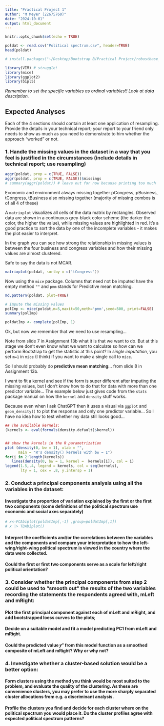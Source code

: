 ```yaml
---
title: "Practical Project 1"
author: "M Meyer (22675760)"
date: "2024-10-01"
output: html_document
---
```


```r
knitr::opts_chunk$set(echo = TRUE)

poldat <- read.csv("Political spectrum.csv", header=TRUE)
head(poldat)

# install.packages("~/Desktop/Bootstrap B/Practical Project/robustbase_0.99-4-1.tgz", repos = NULL, type = .Platform$pkgType)

library(VIM) # struggle!
library(mice)
library(ggplot2)
library(bipl5)
```
*Remember to set the specific variables as ordinal variables!! Look at data description.*

## Expected Analyses

Each of the 4 sections should contain at least one application of resampling. Provide the details in your technical report; your report to your friend only needs to show as much as you need to demonstrate to him whether the approach “worked” or not.

### 1. Handle the missing values in the dataset in a way that you feel is justified in the circumstances (include details in technical report; use resampling)

```r
aggr(poldat, prop = c(TRUE, FALSE))
aggr(poldat, prop = c(TRUE, FALSE))$missings
# summary(aggr(poldat)) # leave out for now because printing too much
```

Economic and environment always missing together
pCongress, pBusiness, tCongress, tBusiness also missing together (majority of missing combos is of all 4 of these)

A `matrixplot` visualizes all cells of the data matrix by rectangles. Observed data are shown in a continuous grey-black color scheme (the darker the color, the higher the value), while missing values are highlighted in red. It's a good practice to sort the data by one of the incomplete variables - it makes the plot easier to interpret.

In the graph you can see how strong the relationship in missing values is between the four business and congress variables and how their missing values are almost clustered.

Safe to say the data is not MCAR.

```r
matrixplot(poldat, sortby = c('tCongress'))
```
Now using the `mice` package. Columns that need not be imputed have the empty method `""` and `pmm` stands for Predictive mean matching.

```r
md.pattern(poldat, plot=TRUE)

# Impute the missing values
polImp <- mice(poldat,m=5,maxit=50,meth='pmm',seed=500, print=FALSE)
summary(polImp)

poldatImp <- complete(polImp, 1)
```

Ok, but now we remember that we need to use resampling...

Note from slide 7 in Assignment 13b what it is that we want to do. But at this stage we don't even know what we want to calculate so how can we perform Bootstrap to get the statistic at this point?
In *single imputation*, you set `m=1` in `mice` (I think) if you want to make a single call to `mice`.

So I should probably do **predictive mean matching**... from slide 8 in Assignment 13b.

I want to fit a kernel and see if the form is super different after imputing the missing values, but I don't know how to do that for data with more than one predictor variable... The example below just gives code from the `stats` package manual on how the `kernel` and `density` stuff works.

Because even when I ask ChatGPT then it uses a visual via `ggplot` and `geom_density()` to plot the response and only one predictor variable... So I have no idea how to test whether my data still looks good...

```r

## The available kernels:
(kernels <- eval(formals(density.default)$kernel))


## show the kernels in the R parametrization
plot (density(0, bw = 1), xlab = "",
      main = "R's density() kernels with bw = 1")
for(i in 2:length(kernels))
   lines(density(0, bw = 1, kernel =  kernels[i]), col = i)
legend(1.5,.4, legend = kernels, col = seq(kernels),
       lty = 1, cex = .8, y.intersp = 1)
```


### 2. Conduct a principal components analysis using all the variables in the dataset:

#### Investigate the proportion of variation explained by the first or the first two components (some definitions of the political spectrum use economic and social axes separately)

```r
# x<-PCAbiplot(poldatImp[,-1] ,group=poldatImp[,1])
# x |> TDAbiplot()
```


#### Interpret the coefficients and/or the correlations between the variables and the components and compare your interpretation to how the left-wing/right-wing political spectrum is viewed in the country where the data were collected.

#### Could the first or first two components serve as a scale for left/right political orientation?

### 3. Consider whether the principal components from step 2 could be used to “smooth out” the results of the two variables recording the statements the respondents agreed with, mLeft and mRight:

#### Plot the first principal component against each of mLeft and mRight, and add bootstrapped loess curves to the plots;

#### Decide on a suitable model and fit a model predicting PC1 from mLeft and mRight.

#### Could the predicted value 𝑦" from this model function as a smoothed composite of mLeft and mRight? Why or why not?


### 4. Investigate whether a cluster-based solution would be a better option:

#### Form clusters using the method you think would be most suited to the problem, and evaluate the quality of the clustering. As these are convenience clusters, you may prefer to use the more sharply separated cluster allocations from e.g. a discriminant analysis.

#### Profile the clusters you find and decide for each cluster where on the political spectrum you would place it. Do the cluster profiles agree with expected political spectrum patterns?
